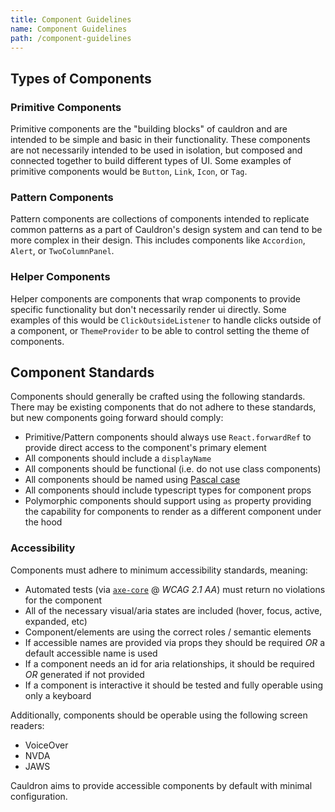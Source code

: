```yaml
---
title: Component Guidelines
name: Component Guidelines
path: /component-guidelines
---
```


## Types of Components

### Primitive Components

Primitive components are the "building blocks" of cauldron and are intended to be simple and basic in their functionality. These components are not necessarily intended to be used in isolation, but composed and connected together to build different types of UI. Some examples of primitive components would be `Button`, `Link`, `Icon`, or `Tag`.

### Pattern Components

Pattern components are collections of components intended to replicate common patterns as a part of Cauldron's design system and can tend to be more complex in their design. This includes components like `Accordion`, `Alert`, or `TwoColumnPanel`.

### Helper Components

Helper components are components that wrap components to provide specific functionality but don't necessarily render ui directly. Some examples of this would be `ClickOutsideListener` to handle clicks outside of a component, or `ThemeProvider` to be able to control setting the theme of components.

## Component Standards

Components should generally be crafted using the following standards. There may be existing components that do not adhere to these standards, but new components going forward should comply:

- Primitive/Pattern components should always use `React.forwardRef` to provide direct access to the component's primary element
- All components should include a `displayName`
- All components should be functional (i.e. do not use class components)
- All components should be named using [Pascal case](https://en.wiktionary.org/wiki/Pascal_case)
- All components should include typescript types for component props
- Polymorphic components should support using `as` property providing the capability for components to render as a different component under the hood

### Accessibility

Components must adhere to minimum accessibility standards, meaning:

- Automated tests (via [`axe-core`](https://github.com/dequelabs/axe-core) @ _WCAG 2.1 AA_) must return no violations for the component
- All of the necessary visual/aria states are included (hover, focus, active, expanded, etc)
- Component/elements are using the correct roles / semantic elements
- If accessible names are provided via props they should be required _OR_ a default accessible name is used
- If a component needs an id for aria relationships, it should be required _OR_ generated if not provided
- If a component is interactive it should be tested and fully operable using only a keyboard

Additionally, components should be operable using the following screen readers:

- VoiceOver
- NVDA
- JAWS

Cauldron aims to provide accessible components by default with minimal configuration.